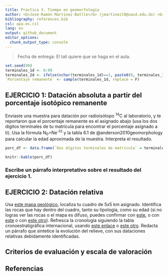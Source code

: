 ```yaml
---
title: Practica 3. Tiempo en geomorfología
author: <b>José-Ramón Martínez-Batlle</b> (jmartinez19@uasd.edu.do) <br> Facultad de Ciencias, Universidad Autónoma de Santo Domingo (UASD) <br> Santo Domingo, República Dominicana
bibliography: references.bib
csl: apa-es.csl
lang: es
output: github_document
editor_options: 
  chunk_output_type: console
---
```


<!-- Este archivo se genera a partir de otro del mismo nombre con extensión .Rmd. Por favor, edita ese archivo. -->

> Fecha de entrega: El tali quiere que se haga en el aula.


```r
set.seed(99)
terminales_1d <- 0:99
terminales_2d <- ifelse(nchar(terminales_1d)==1, paste0(0, terminales_1d), terminales_1d)
`Porcentaje remanente` <- sample(terminales_1d, replace = F)
```



## EJERCICIO 1: Datación absoluta a partir del porcentaje isotópico remanente

Enviaste una muestra para datación por radioisótopo <sup>14</sup>C al laboratorio, y te reportaron que el porcentaje remanente es el asignado abajo (usa los dos dígitos terminales de tu matrícula para encontrar el porcentaje asignado a ti). Usa la fórmula N<sub>0</sub>=Ne<sup>-&lambda;t</sup> y la tabla 6.1 de @anderson2010geomorphology para calcular la edad aproximada de la muestra. Interpreta el resultado.

```r
porc_df <- data.frame(`Dos dígitos terminales de matrícula` = terminales_2d, `Porcentaje remanente`, check.names = F)
```

```r
knitr::kable(porc_df)
```


### Escribe un párrafo interpretativo sobre el resultado del ejercicio 1.


## EJERCICIO 2: Datación relativa

Usa [este mapa geológico](data/practica-03/practica-03.jpg), localiza tu cuadro de 5x5 km asignado. Identifica las rocas que hay dentro del cuadro, tanto su tipología, como su edad (si no logras ver las rocas o el mapa es difuso, puedes confirmar con [este](https://drive.google.com/file/d/1NKyZjxzIedFq6Lq0bx-2YrGq5PtMh_r7/view), o con [este](data/practica-03/geo250k.jpg) o con [este otro](data/practica-03/geo250k.tif)). Refresca la cronología siguiendo la tabla cronoestratigráfica internacional, usando [este enlace](tabla-cronoestratigrafica-2021.pdf) o [este otro](https://stratigraphy.org/ICSchart/ChronostratChart2021-05Spanish.pdf). Redacta un párrafo que sintetice la evolución del relieve, con sus dataciones relativas debidamente identificadas.


## Criterios de evaluación y escala de valoración



## Referencias
